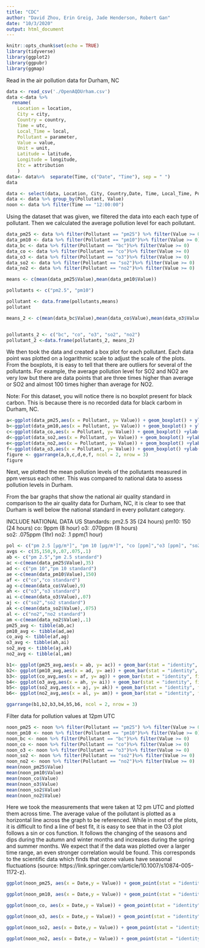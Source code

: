 ```yaml
---
title: "CDC"
author: "David Zhou, Erin Greig, Jade Henderson, Robert Gan"
date: "10/3/2020"
output: html_document
---
```


```r
knitr::opts_chunk$set(echo = TRUE)
library(tidyverse)
library(ggplot2)
library(ggpubr)
library(ggmap)
```
  Read in the air pollution data for Durham, NC
```r
data <- read_csv('./OpenAQDUrham.csv')
data <-data %>% 
  rename(
    Location = location,
    City = city,
    Country = country,
    Time = utc,
    Local_Time = local,
    Pollutant = parameter,
    Value = value,
    Unit = unit,
    Latitude = latitude,
    Longitude = longitude,
    Etc = attribution
    )
data<- data%>%  separate(Time, c("Date", "Time"), sep = " ") 
data
```

```r
data <- select(data, Location, City, Country,Date, Time, Local_Time, Pollutant, Value, Unit, Latitude,Longitude)
data <- data %>% group_by(Pollutant, Value)
noon <- data %>% filter(Time == "12:00:00")
```
Using the dataset that was given, we filtered the data into each each type of pollutant. Then we calculated the average pollution level for each pollutant. 
```r
data_pm25 <- data %>% filter(Pollutant == "pm25") %>% filter(Value >= 0)
data_pm10 <- data %>% filter(Pollutant == "pm10")%>% filter(Value >= 0)
data_bc <- data %>% filter(Pollutant == "bc")%>% filter(Value >= 0)
data_co <- data %>% filter(Pollutant == "co")%>% filter(Value >= 0)
data_o3 <- data %>% filter(Pollutant == "o3")%>% filter(Value >= 0)
data_so2 <- data %>% filter(Pollutant == "so2")%>% filter(Value >= 0)
data_no2 <- data %>% filter(Pollutant == "no2")%>% filter(Value >= 0)

means <- c(mean(data_pm25$Value),mean(data_pm10$Value))

pollutants <- c("pm2.5", "pm10")

pollutant <- data.frame(pollutants,means)
pollutant

means_2 <- c(mean(data_bc$Value),mean(data_co$Value),mean(data_o3$Value),mean(data_so2$Value),mean(data_no2$Value))


pollutants_2 <- c("bc", "co", "o3", "so2", "no2")
pollutant_2 <-data.frame(pollutants_2, means_2)
```
  We then took the data and created a box plot for each pollutant. Each data point was plotted on a logarithmic scale to adjust the scale of the plots. From the boxplots, it is easy to tell that there are outliers for several of the pollutants. For example, the average pollution level for SO2 and NO2 are very low but there are data points that are three times higher than average or SO2 and almost 100 times higher than average for NO2.

Note: For this dataset, you will notice there is no boxplot present for black carbon. This is because there is no recorded data for black carbom in Durham, NC.
```r
a<-ggplot(data_pm25,aes(x = Pollutant, y= Value)) + geom_boxplot() + ylab("µg/m³") + scale_y_log10() + theme_minimal() + ggtitle("pm2.5 values")
b<-ggplot(data_pm10,aes(x = Pollutant, y= Value)) + geom_boxplot() + ylab("µg/m³") + scale_y_log10() + theme_minimal() + ggtitle("pm10 values")
c<-ggplot(data_co,aes(x = Pollutant, y= Value)) + geom_boxplot() +ylab("ppm") + scale_y_log10() + theme_minimal() + ggtitle("co values")
d<-ggplot(data_so2,aes(x = Pollutant, y= Value)) + geom_boxplot() +ylab("ppm") + scale_y_log10() + theme_minimal() + ggtitle("o3 values")
e<-ggplot(data_no2,aes(x = Pollutant, y= Value)) + geom_boxplot() +ylab("ppm") +scale_y_log10() + theme_minimal() + ggtitle("so2 values")
f<-ggplot(data_o3,aes(x = Pollutant, y= Value)) + geom_boxplot() +ylab("ppm") +scale_y_log10() +theme_minimal() + ggtitle("no2 values")
figure <- ggarrange(a,b,c,d,e,f, ncol = 2, nrow = 3)
figure
```
  Next, we plotted the mean pollution levels of the pollutants measured in ppm versus each other. This was compared to national data to assess pollution levels in Durham. 

  From the bar graphs that show the national air quality standard in comparison to the air quality data for Durham, NC, it is clear to see that Durham is well below the national standard in every pollutant category.

INCLUDE NATIONAL DATA
US Standards:
pm2.5 35 (24 hours)
pm10: 150 (24 hours)
co: 9ppm (8 hour)
o3: .070ppm (8 hours)  
so2: .075ppm (1hr)
no2: .1 ppm(1 hour)
```r
pol <- c("pm 2.5 [µg/m³]", "pm 10 [µg/m³]", "co [ppm]","o3 [ppm]", "so2 [ppm]", "no2 [ppm]")
avgs <- c(35,150,9,.07,.075,.1)
ab <- c("pm 2.5","pm 2.5 standard")
ac <-c(mean(data_pm25$Value),35)
ad <- c("pm 10","pm 10 standard")
ae <-c(mean(data_pm10$Value),150)
af <- c("co","co standard")
ag <-c(mean(data_co$Value),9)
ah <- c("o3","o3 standard")
ai <-c(mean(data_o3$Value),.07)
aj <- c("so2","so2 standard")
ak <-c(mean(data_so2$Value),.075)
al <- c("no2","no2 standard")
am <-c(mean(data_no2$Value),.1)
pm25_avg <- tibble(ab,ac)
pm10_avg <- tibble(ad,ae)
co_avg <- tibble(af,ag)
o3_avg <- tibble(ah,ai)
so2_avg <- tibble(aj,ak)
no2_avg <- tibble(al,am)

b1<- ggplot(pm25_avg,aes(x = ab, y= ac)) + geom_bar(stat = "identity", fill="steelblue") + theme_minimal() + ggtitle("Average pm 2.5 vs National Standard") + xlab("Pollutant") + ylab("Average [µg/m³]")
b2<- ggplot(pm10_avg,aes(x = ad, y= ae)) + geom_bar(stat = "identity", fill="steelblue") + theme_minimal() + ggtitle("Average pm 10 vs National Standard") + xlab("Pollutant") + ylab("Average [µg/m³]")
b3<- ggplot(co_avg,aes(x = af, y= ag)) + geom_bar(stat = "identity", fill="steelblue") + theme_minimal() + ggtitle("Average co vs National Standard") + xlab("Pollutant") + ylab("Average [ppm]")
b4<- ggplot(o3_avg,aes(x = ah, y= ai)) + geom_bar(stat = "identity", fill="steelblue") + theme_minimal() + ggtitle("Average o3 vs National Standard") + xlab("Pollutant") + ylab("Average [ppm]")
b5<- ggplot(so2_avg,aes(x = aj, y= ak)) + geom_bar(stat = "identity", fill="steelblue") + theme_minimal() + ggtitle("Average so2 vs National Standard") + xlab("Pollutant") + ylab("Average [ppm]")
b6<- ggplot(no2_avg,aes(x = al, y= am)) + geom_bar(stat = "identity", fill="steelblue") + theme_minimal() + ggtitle("Average no2 vs National Standard") + xlab("Pollutant") + ylab("Average [ppm]")

ggarrange(b1,b2,b3,b4,b5,b6, ncol = 2, nrow = 3)

```
Filter data for pollution values at 12pm UTC

```r
noon_pm25 <- noon %>% filter(Pollutant == "pm25") %>% filter(Value >= 0)
noon_pm10 <- noon %>% filter(Pollutant == "pm10")%>% filter(Value >= 0)
noon_bc <- noon %>% filter(Pollutant == "bc")%>% filter(Value >= 0)
noon_co <- noon %>% filter(Pollutant == "co")%>% filter(Value >= 0)
noon_o3 <- noon %>% filter(Pollutant == "o3")%>% filter(Value >= 0)
noon_so2 <- noon %>% filter(Pollutant == "so2")%>% filter(Value >= 0)
noon_no2 <- noon %>% filter(Pollutant == "no2")%>% filter(Value >= 0)
mean(noon_pm25$Value)
mean(noon_pm10$Value)
mean(noon_co$Value)
mean(noon_o3$Value)
mean(noon_so2$Value)
mean(noon_no2$Value)
```
  Here we took the measurements that were taken at 12 pm UTC and plotted them across time. The average value of the pollutant is plotted as a horizontal line across the graph to be referenced. 
  While in most of the plots, it is difficult to find a line of best fit, it is easy to see that in the O3 plot follows a sin or cos function. It follows the changing of the seasons and dips during the autumn and winter months and increases during the spring and summer months. We expect that if the data was plotted over a larger time range, an even stronger correlation would be found. This corresponds to the scientific data which finds that ozone values have seasonal fluctuations (source: https://link.springer.com/article/10.1007/s10874-005-1172-z). 

```r

ggplot(noon_pm25, aes(x = Date,y = Value)) + geom_point(stat = "identity", fill="steelblue", size = .5)  + theme_minimal() + geom_hline(yintercept = 7.775793, color = "blue") + scale_x_discrete(breaks = noon_pm25$Date[c(T,F,F,F,F,F,F,F,F,F,F,F,F,F)]) + theme(axis.text.x = element_text(angle = 90, vjust = 0.5)) + ggtitle("pm2.5 vs time") + ylab("Values [µg/m³]")

ggplot(noon_pm10, aes(x = Date,y = Value)) + geom_point(stat = "identity", fill="steelblue", size = .5)  + theme_minimal() + geom_hline(yintercept = 12.66594, color = "blue")+ scale_x_discrete(breaks = noon_pm25$Date[c(T,F,F,F,F,F,F,F,F,F,F,F,F,F)]) + theme(axis.text.x = element_text(angle = 90, vjust = 0.5))+ ggtitle("pm10 vs time") + ylab("Values [µg/m³]")

ggplot(noon_co, aes(x = Date,y = Value)) + geom_point(stat = "identity", fill="steelblue", size = .5)  + theme_minimal() + geom_hline(yintercept = .3911875, color = "blue")+ scale_x_discrete(breaks = noon_pm25$Date[c(T,F,F,F,F,F,F,F,F,F,F,F,F,F)]) + theme(axis.text.x = element_text(angle = 90, vjust = 0.5))+ ggtitle("co vs time")+ ylab("Values [ppm]")

ggplot(noon_o3, aes(x = Date,y = Value)) + geom_point(stat = "identity", fill="steelblue", size = .5)  + theme_minimal() + geom_hline(yintercept = .01972096, color = "blue")+ scale_x_discrete(breaks = noon_pm25$Date[c(T,F,F,F,F,F,F,F,F,F,F,F,F,F)]) + theme(axis.text.x = element_text(angle = 90, vjust = 0.5))+ ggtitle("o3 vs time")+ ylab("Values [ppm]")

ggplot(noon_so2, aes(x = Date,y = Value)) + geom_point(stat = "identity", fill="steelblue", size = .5)  + theme_minimal() + geom_hline(yintercept = .0001130952, color = "blue")+ scale_x_discrete(breaks = noon_pm25$Date[c(T,F,F,F,F,F,F,F,F,F,F,F,F,F)]) + theme(axis.text.x = element_text(angle = 90, vjust = 0.5))+ ggtitle("so2 vs time")+ ylab("Values [ppm]")

ggplot(noon_no2, aes(x = Date,y = Value)) + geom_point(stat = "identity", fill="steelblue", size = .5)  + theme_minimal() + geom_hline(yintercept = 0.004420833, color = "blue")+ scale_x_discrete(breaks = noon_pm25$Date[c(T,F,F,F,F,F,F,F,F,F,F,F,F,F)]) + theme(axis.text.x = element_text(angle = 90, vjust = 0.5))+ ggtitle("no2 vs time")+ ylab("Values [ppm]")
```